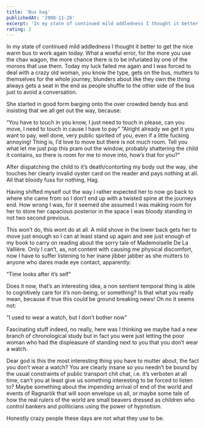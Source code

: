 ```yaml
---
title: 'Bus hag'
publishedAt: '2008-11-26'
excerpt: 'In my state of continued mild addledness I thought it better to get the nice warm bus to work again today. What a woeful error, for the more you use the chav wagon, the more chance there is to be infuriated by one of the morons that use them. Today my luck failed me again and I was forced to deal with a crazy old woman, you know the type, gets on the bus, mutters to themselves for the whole journey, blunders about like they own the thing always gets a seat in the end as people shuffle to the other side of the bus just to avoid a conversation.'
rating: 2
---
```


In my state of continued mild addledness I thought it better to get the nice warm bus to work again today. What a woeful error, for the more you use the chav wagon, the more chance there is to be infuriated by one of the morons that use them. Today my luck failed me again and I was forced to deal with a crazy old woman, you know the type, gets on the bus, mutters to themselves for the whole journey, blunders about like they own the thing always gets a seat in the end as people shuffle to the other side of the bus just to avoid a conversation.

She started in good form barging onto the over crowded bendy bus and insisting that we all get out the way, because:

“You have to touch in you know, I just need to touch in please, can you move, I need to touch in cause I have to pay”
“Alright already we get it you want to pay, well done, very public spirited of you, even if a little fucking annoying! Thing is, I’d love to move but there is not much room. Tell you what let me just pop this pram out the window, probably shattering the child it contains, so there is room for me to move into, how’s that for you?”

After dispatching the child to it’s death/contorting my body out the way, she touches her clearly invalid oyster card on the reader and pays nothing at all. All that bloody fuss for nothing, Hag.

Having shifted myself out the way I rather expected her to now go back to where she came from so I don’t end up with a twisted spine at the journeys end. How wrong I was, for it seemed she assumed I was making room for her to store her capacious posterior in the space I was bloody standing in not two second previous.

This won’t do, this wont do at all. A mild shove in the lower back gets her to move just enough so I can at least stand up again and see just enough of my book to carry on reading about the sorry tale of Mademoiselle De La Vallière. Only I can’t, as, not content with causing me physical discomfort, now I have to suffer listening to her inane jibber jabber as she mutters to anyone who dares made eye contact, apparently:

“Time looks after it’s self”

Does it now, that’s an interesting idea, a non sentient temporal thing is able to cognitively care for it’s non-being, or something? Is that what you really mean, because if true this could be ground breaking news! Oh no it seems not:

“I used to wear a watch, but I don’t bother now”

Fascinating stuff indeed, no really, here was I thinking we maybe had a new branch of chronological study but in fact you were just letting the poor woman who had the displeasure of standing next to you that you don’t wear a watch.

Dear god is this the most interesting thing you have to mutter about, the fact you don’t wear a watch? You are clearly insane so you needn’t be bound by the usual constraints of public transport chit chat, i.e. it’s verboten at all time, can’t you at least give us something interesting to be forced to listen to? Maybe something about the impending arrival of end of the world and events of Ragnarök that will soon envelope us all, or maybe some tale of how the real rulers of the world are small beavers dressed as children who control bankers and politicians using the power of hypnotism.

Honestly crazy people these days are not what they use to be.
